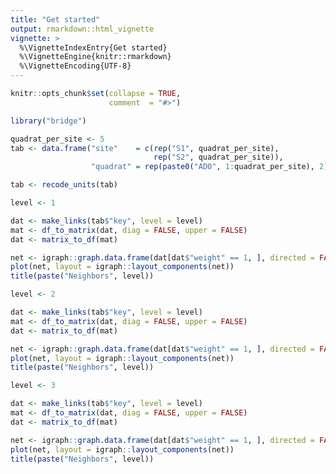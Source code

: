 ```yaml
---
title: "Get started"
output: rmarkdown::html_vignette
vignette: >
  %\VignetteIndexEntry{Get started}
  %\VignetteEngine{knitr::rmarkdown}
  %\VignetteEncoding{UTF-8}
---
```


```r
knitr::opts_chunk$set(collapse = TRUE,
                      comment  = "#>")
```


```r
library("bridge")
```


```r
quadrat_per_site <- 5
tab <- data.frame("site"    = c(rep("S1", quadrat_per_site),
                                rep("S2", quadrat_per_site)),
                  "quadrat" = rep(paste0("AD0", 1:quadrat_per_site), 2))

tab <- recode_units(tab)

level <- 1

dat <- make_links(tab$"key", level = level)
mat <- df_to_matrix(dat, diag = FALSE, upper = FALSE)
dat <- matrix_to_df(mat)

net <- igraph::graph.data.frame(dat[dat$"weight" == 1, ], directed = FALSE)
plot(net, layout = igraph::layout_components(net))
title(paste("Neighbors", level))
```


```r
level <- 2

dat <- make_links(tab$"key", level = level)
mat <- df_to_matrix(dat, diag = FALSE, upper = FALSE)
dat <- matrix_to_df(mat)

net <- igraph::graph.data.frame(dat[dat$"weight" == 1, ], directed = FALSE)
plot(net, layout = igraph::layout_components(net))
title(paste("Neighbors", level))
```

```r
level <- 3

dat <- make_links(tab$"key", level = level)
mat <- df_to_matrix(dat, diag = FALSE, upper = FALSE)
dat <- matrix_to_df(mat)

net <- igraph::graph.data.frame(dat[dat$"weight" == 1, ], directed = FALSE)
plot(net, layout = igraph::layout_components(net))
title(paste("Neighbors", level))
```
